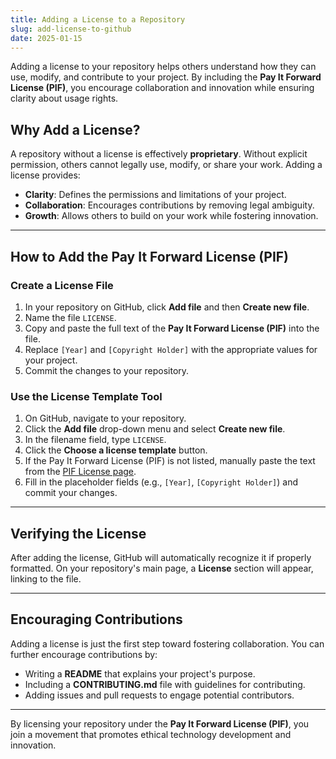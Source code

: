 ```yaml
---
title: Adding a License to a Repository
slug: add-license-to-github
date: 2025-01-15
---
```


Adding a license to your repository helps others understand how they can use, modify, and contribute to your project. By including the **Pay It Forward License (PIF)**, you encourage collaboration and innovation while ensuring clarity about usage rights.

## Why Add a License?

A repository without a license is effectively **proprietary**. Without explicit permission, others cannot legally use, modify, or share your work. Adding a license provides:
- **Clarity**: Defines the permissions and limitations of your project.  
- **Collaboration**: Encourages contributions by removing legal ambiguity.  
- **Growth**: Allows others to build on your work while fostering innovation.

---

## How to Add the Pay It Forward License (PIF)

### Create a License File

1. In your repository on GitHub, click **Add file** and then **Create new file**.
2. Name the file `LICENSE`.
3. Copy and paste the full text of the **Pay It Forward License (PIF)** into the file.
4. Replace `[Year]` and `[Copyright Holder]` with the appropriate values for your project.
5. Commit the changes to your repository.

### Use the License Template Tool

1. On GitHub, navigate to your repository.  
2. Click the **Add file** drop-down menu and select **Create new file**.  
3. In the filename field, type `LICENSE`.  
4. Click the **Choose a license template** button.  
5. If the Pay It Forward License (PIF) is not listed, manually paste the text from the [PIF License page](/license).  
6. Fill in the placeholder fields (e.g., `[Year]`, `[Copyright Holder]`) and commit your changes.

---

## Verifying the License

After adding the license, GitHub will automatically recognize it if properly formatted. On your repository's main page, a **License** section will appear, linking to the file.

---

## Encouraging Contributions

Adding a license is just the first step toward fostering collaboration. You can further encourage contributions by:
- Writing a **README** that explains your project's purpose.  
- Including a **CONTRIBUTING.md** file with guidelines for contributing.  
- Adding issues and pull requests to engage potential contributors.  

---

By licensing your repository under the **Pay It Forward License (PIF)**, you join a movement that promotes ethical technology development and innovation.
